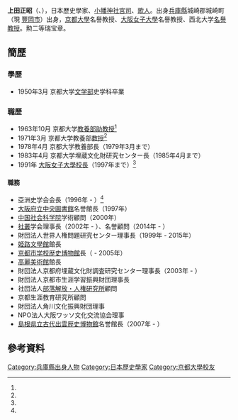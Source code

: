 {{rough translation}}
{{unreferenced|time=2016-04-19T19:35:21+00:00}}
'''上田正昭'''（{{lang-ja|上田 正昭}}、{{bd|1927年|4月26日|2016年|3月13日}}），日本歷史學家、[[小幡神社|小幡神社]][[宮司|宮司]]、[[歌人|歌人]]。出身[[兵庫縣|兵庫縣]]城崎郡城崎町（現 [[豐岡市|豐岡市]]）出身，[[京都大學|京都大學]]名譽教授、[[大阪女子大學|大阪女子大學]]名譽教授、西北大学[[名譽教授|名譽教授]]。勲二等瑞宝章。

== 簡歷 ==
=== 學歷 ===
* 1950年3月 京都大学[[文学部|文学部]]史学科卒業

=== 職歷 ===
* 1963年10月 京都大学[[教養部|教養部]][[助教授|助教授]]<ref name="nikkei2016313" />
* 1971年3月 京都大学教養部[[教授|教授]]<ref name="nikkei2016313" />
* 1978年4月 京都大学教養部長（1979年3月まで）
* 1983年4月 京都大学埋蔵文化財研究センター長（1985年4月まで）
* 1991年 [[大阪女子大學|大阪女子大學]][[校長|校長]]（1997年まで）<ref name="nikkei2016313" />

==== 職務 ====
* 亞洲史学会会長（1996年 - ）<ref name="nikkei2016313" />
* [[大阪府立中央圖書館|大阪府立中央圖書館]]名誉館長（1997年）
* [[中国社会科学院|中国社会科学院]]学術顧問（2000年）
* [[社叢|社叢]]学会理事長（2002年 - ）、名誉顧問（2014年 - ）
* 財団法人世界人権問題研究センター理事長（1999年 - 2015年）
* [[姫路文學館|姫路文學館]]館長
* [[京都市学校歴史博物館|京都市学校歴史博物館]]長（ - 2005年）
* [[高麗美術館|高麗美術館]]館長
* 財団法人京都府埋蔵文化財調査研究センター理事長（2003年 - ）
* 財団法人京都市生涯学習振興財団理事長
* 社団法人[[部落解放・人権研究所|部落解放・人権研究所]]顧問
* 京都生涯教育研究所顧問
* 財団法人角川文化振興財団理事
* NPO法人大阪ワッソ文化交流協会理事
* [[島根県立古代出雲歴史博物館|島根県立古代出雲歴史博物館]]名誉館長（2007年 - ）
==參考資料==
{{reflist}}
{{DEFAULTSORT:Ueda}}
[[Category:兵庫縣出身人物|Category:兵庫縣出身人物]]
[[Category:日本歷史學家|Category:日本歷史學家]]
[[Category:京都大學校友|Category:京都大學校友]]